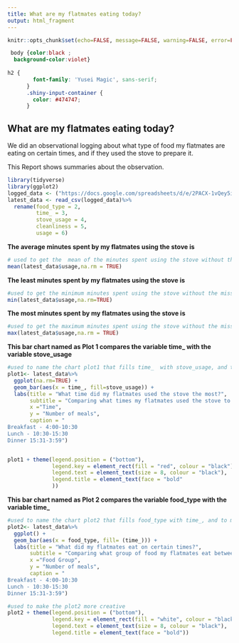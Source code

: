 ```yaml
---
title: What are my flatmates eating today? 
output: html_fragment
---
```


```r
knitr::opts_chunk$set(echo=FALSE, message=FALSE, warning=FALSE, error=FALSE)

```

```css
 body {color:black ;
  background-color:violet}
  
h2 {
        font-family: 'Yusei Magic', sans-serif;
      }
      .shiny-input-container {
        color: #474747;
      }
```

## What are my flatmates eating today?

We did an observational logging about what type of food my flatmates are eating on certain times, and if they used the stove to prepare it. 

This Report shows summaries about the observation.


```r
library(tidyverse)
library(ggplot2)
logged_data <- ("https://docs.google.com/spreadsheets/d/e/2PACX-1vQey5iL0YQAWoVC5k3JWdGjTHvunGVXUKPspRW_hLMyteO14R9AE4_IGoDIiFgzbC9YZpHZGBGVy35i/pub?output=csv")
latest_data <- read_csv(logged_data)%>%
  rename(food_type = 2,
         time_ = 3,
         stove_usage = 4,
         cleanliness = 5,
         usage = 6)
```



**The average minutes spent by my flatmates using the stove is**
```r
# used to get the  mean of the minutes spent using the stove without the missing values from the second part of the google form
mean(latest_data$usage,na.rm = TRUE)
```


**The least minutes spent by my flatmates using the stove is**
```r
#used to get the minimum minutes spent using the stove without the missing values from the second part of the google form
min(latest_data$usage,na.rm=TRUE)

```



**The most minutes spent by my flatmates using the stove is**
```r
#used to get the maximum minutes spent using the stove without the missing values from the second part of the google form
max(latest_data$usage,na.rm = TRUE)
```


**This bar chart named as Plot 1 compares the variable time_  with the variable stove_usage**
```r

#used to name the chart plot1 that fills time_  with stove_usage, and to make the bar more informative and descriptive
plot1<- latest_data%>%
  ggplot(na.rm=TRUE) +
  geom_bar(aes(x = time_, fill=stove_usage)) +
  labs(title = "What time did my flatmates used the stove the most?",
       subtitle = "Comparing what times my flatmates used the stove to prepare their food",
       x ="Time",
       y = "Number of meals",
       caption = " 
Breakfast - 4:00-10:30
Lunch - 10:30-15:30 
Dinner 15:31-3:59")


plot1 + theme(legend.position = ("bottom"),
              legend.key = element_rect(fill = "red", colour = "black"),
              legend.text = element_text(size = 8, colour = "black"),
              legend.title = element_text(face = "bold"
              ))
```





**This bar chart named as Plot 2 compares the variable food_type  with the variable time_**
```r
#used to name the chart plot2 that fills food_type with time_, and to make the bar more informative and descriptive
plot2<- latest_data%>%
  ggplot() +
  geom_bar(aes(x = food_type, fill= (time_))) +
  labs(title = "What did my flatmates eat on certain times?",
       subtitle = "Comparing what group of food my flatmates eat between breakfast, lunch, and dinner",
       x ="Food Group",
       y = "Number of meals",
       caption = " 
Breakfast - 4:00-10:30
Lunch - 10:30-15:30 
Dinner 15:31-3:59")

#used to make the plot2 more creative
plot2 + theme(legend.position = ("bottom"),
              legend.key = element_rect(fill = "white", colour = "black"),
              legend.text = element_text(size = 8, colour = "black"),
              legend.title = element_text(face = "bold"))


```




